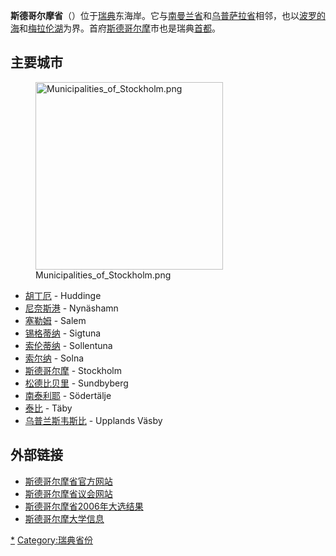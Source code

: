 {{Infobox Sweden lon
| 名称 = 斯德哥尔摩省
| 瑞典语名称 = Stockholms län
| 徽章 = Stockholm län vapen b.svg
| 地图 = Svcmap_stockholm.png
| 代码 = AB
| 首府 = 斯德哥尔摩
| 面积 = 6519 
| 面积排名 = 16
| 水域面积 = 
| 人口 = 1,918,104
| population_as_of =（2006-12-31[http://www.scb.se/Pages/TableAndChart____193256.aspx]）
| 人口排名 = 1
| 人口密度 = 
| 建立时间 = 1714
}}

'''斯德哥尔摩省'''（{{lang-sv|Stockholms län}}）位于[[瑞典|瑞典]]东海岸。它与[[南曼兰省|南曼兰省]]和[[乌普萨拉省|乌普萨拉省]]相邻，也以[[波罗的海|波罗的海]]和[[梅拉伦湖|梅拉伦湖]]为界。首府[[斯德哥尔摩|斯德哥尔摩]]市也是瑞典[[首都|首都]]。

== 主要城市 ==
[[File:Municipalities_of_Stockholm.png|300px]]
* [[胡丁厄|胡丁厄]] - Huddinge
* [[尼奈斯港|尼奈斯港]] - Nynäshamn
* [[塞勒姆_(瑞典)|塞勒姆]] - Salem
* [[锡格蒂纳|锡格蒂纳]] - Sigtuna
* [[索伦蒂纳|索伦蒂纳]] - Sollentuna
* [[索尔纳|索尔纳]] - Solna
* [[斯德哥尔摩|斯德哥尔摩]] - Stockholm
* [[松德比贝里|松德比贝里]] - Sundbyberg
* [[南泰利耶|南泰利耶]] - Södertälje
* [[泰比|泰比]] - Täby
* [[乌普兰斯韦斯比|乌普兰斯韦斯比]] - Upplands Väsby

== 外部链接 ==
* [http://www.ab.lst.se/ 斯德哥尔摩省官方网站] {{Wayback|url=http://www.ab.lst.se/ |date=20030610043001 }}
* [http://www.sll.se/ 斯德哥尔摩省议会网站] {{Wayback|url=http://www.sll.se/ |date=20090520023947 }}
* [http://www.val.se/val/val2006/slutlig/L/landsting/01/roster.html 斯德哥尔摩省2006年大选结果] {{Wayback|url=http://www.val.se/val/val2006/slutlig/L/landsting/01/roster.html |date=20090602070455 }}
* [https://web.archive.org/web/20080706210917/http://www.educationguide.cn/liuxuedaohang/ruidian/yuanxiaozhuanye/yuanxiaoyilan/812.html 斯德哥尔摩大学信息]

{{Swedish Counties}}
{{Sweden-geo-stub}}
[[Category:斯德哥尔摩省|*]]
[[Category:瑞典省份|Category:瑞典省份]]